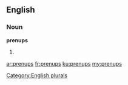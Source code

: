 ==English==

===Noun===
'''prenups'''

# {{plural of|prenup}}

[[Category:English plurals]]

[[ar:prenups]]
[[fr:prenups]]
[[ku:prenups]]
[[my:prenups]]